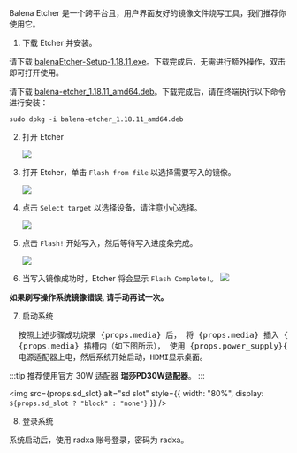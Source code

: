 
Balena Etcher 是一个跨平台且，用户界面友好的镜像文件烧写工具，我们推荐你使用它。

1. 下载 Etcher 并安装。

<Tabs queryString="Platform">
<TabItem value="Windows">

请下载 [balenaEtcher-Setup-1.18.11.exe](https://github.com/balena-io/etcher/releases/download/v1.18.11/balenaEtcher-Setup-1.18.11.exe)。下载完成后，无需进行额外操作，双击即可打开使用。

</TabItem>
<TabItem value="Linux">

请下载 [balena-etcher_1.18.11_amd64.deb](https://github.com/balena-io/etcher/releases/download/v1.18.11/balena-etcher_1.18.11_amd64.deb)。下载完成后，请在终端执行以下命令进行安装：

```
sudo dpkg -i balena-etcher_1.18.11_amd64.deb
```

</TabItem>
</Tabs>

2. 打开 Etcher

   <Image
     src="/img/common/etcher/#model#-step1.webp"
     model={props.model}
     fallback="rock5a"
   />

3. 打开 Etcher，单击 `Flash from file` 以选择需要写入的镜像。

   <Image
     src="/img/common/etcher/#model#-step2.webp"
     model={props.model}
     fallback="rock5a"
   />

4. 点击 `Select target` 以选择设备，请注意小心选择。

   <Image
     src="/img/common/etcher/#model#-step3.webp"
     model={props.model}
     fallback="rock5a"
   />

5. 点击 `Flash!` 开始写入，然后等待写入进度条完成。

   <Image
     src="/img/common/etcher/#model#-step4.webp"
     model={props.model}
     fallback="rock5a"
   />

6. 当写入镜像成功时，Etcher 将会显示 `Flash Complete!`。
   <Image
     src="/img/common/etcher/#model#-step5.webp"
     model={props.model}
     fallback="rock5a"
   />

**如果刷写操作系统镜像错误, 请手动再试一次。**

7. 启动系统

<pre>
  按照上述步骤成功烧录 {props.media} 后， 将 {props.media} 插入 {props.product} 的
  {props.media} 插槽内（如下图所示）， 使用 {props.power_supply}{" "}
  电源适配器上电，然后系统开始启动，HDMI显示桌面。
</pre>

<div style={{display: `${props.pwr_tip ?"block": "none"}`}}>

:::tip
推荐使用官方 30W 适配器 **瑞莎PD30W适配器**。
:::

</div>

<img
  src={props.sd_slot}
  alt="sd slot"
  style={{ width: "80%", display: `${props.sd_slot ? "block" : "none"}` }}
/>

8. 登录系统

系统启动后，使用 radxa 账号登录，密码为 radxa。

